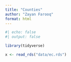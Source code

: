 ```yaml
---
title: "Counties"
author: "Zayan Farooq"
format: html
---
```


```r
#| echo: false
#| output: false

library(tidyverse)

x <- read_rds("data/ec.rds")
```
